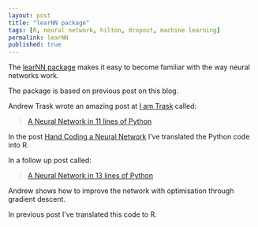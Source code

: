```yaml
---
layout: post
title: "learNN package"
tags: [R, neural network, hilton, dropout, machine learning]
permalink: learNN
published: true
---
```


The [learNN package ](http://cran.r-project.org/package=learNN) makes it easy to become familiar with the way neural networks work.

The package is based on previous post on this blog.

Andrew Trask wrote an amazing post at [I am Trask](http://iamtrask.github.io/) called:

> [A Neural Network in 11 lines of Python](http://iamtrask.github.io/2015/07/12/basic-python-network/)

In the post [Hand Coding a Neural Network](/handcoding-neural-network) I've translated the Python code into R.

In a follow up post called:

> [A Neural Network in 13 lines of Python](http://iamtrask.github.io/2015/07/27/python-network-part2/)

Andrew shows how to improve the network with optimisation through gradient descent.

In previous post I've translated this code to R.
